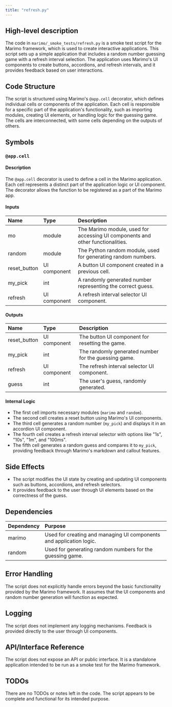 ```yaml
---
title: "refresh.py"
---
```


## High-level description

The code in `marimo/_smoke_tests/refresh.py` is a smoke test script for the Marimo framework, which is used to create interactive applications. This script sets up a simple application that includes a random number guessing game with a refresh interval selection. The application uses Marimo's UI components to create buttons, accordions, and refresh intervals, and it provides feedback based on user interactions.

## Code Structure

The script is structured using Marimo's `@app.cell` decorator, which defines individual cells or components of the application. Each cell is responsible for a specific part of the application's functionality, such as importing modules, creating UI elements, or handling logic for the guessing game. The cells are interconnected, with some cells depending on the outputs of others.

## Symbols

### `@app.cell`
#### Description
The `@app.cell` decorator is used to define a cell in the Marimo application. Each cell represents a distinct part of the application logic or UI component. The decorator allows the function to be registered as a part of the Marimo app.

#### Inputs
| Name | Type | Description |
|:-----|:-----|:------------|
| mo | module | The Marimo module, used for accessing UI components and other functionalities. |
| random | module | The Python random module, used for generating random numbers. |
| reset_button | UI component | A button UI component created in a previous cell. |
| my_pick | int | A randomly generated number representing the correct guess. |
| refresh | UI component | A refresh interval selector UI component. |

#### Outputs
| Name | Type | Description |
|:-----|:-----|:------------|
| reset_button | UI component | The button UI component for resetting the game. |
| my_pick | int | The randomly generated number for the guessing game. |
| refresh | UI component | The refresh interval selector UI component. |
| guess | int | The user's guess, randomly generated. |

#### Internal Logic
- The first cell imports necessary modules (`marimo` and `random`).
- The second cell creates a reset button using Marimo's UI components.
- The third cell generates a random number (`my_pick`) and displays it in an accordion UI component.
- The fourth cell creates a refresh interval selector with options like "1s", "10s", "1m", and "100ms".
- The fifth cell generates a random guess and compares it to `my_pick`, providing feedback through Marimo's markdown and callout features.

## Side Effects
- The script modifies the UI state by creating and updating UI components such as buttons, accordions, and refresh selectors.
- It provides feedback to the user through UI elements based on the correctness of the guess.

## Dependencies

| Dependency | Purpose |
|:-----------|:--------|
| marimo | Used for creating and managing UI components and application logic. |
| random | Used for generating random numbers for the guessing game. |

## Error Handling
The script does not explicitly handle errors beyond the basic functionality provided by the Marimo framework. It assumes that the UI components and random number generation will function as expected.

## Logging
The script does not implement any logging mechanisms. Feedback is provided directly to the user through UI components.

## API/Interface Reference
The script does not expose an API or public interface. It is a standalone application intended to be run as a smoke test for the Marimo framework.

## TODOs
There are no TODOs or notes left in the code. The script appears to be complete and functional for its intended purpose.